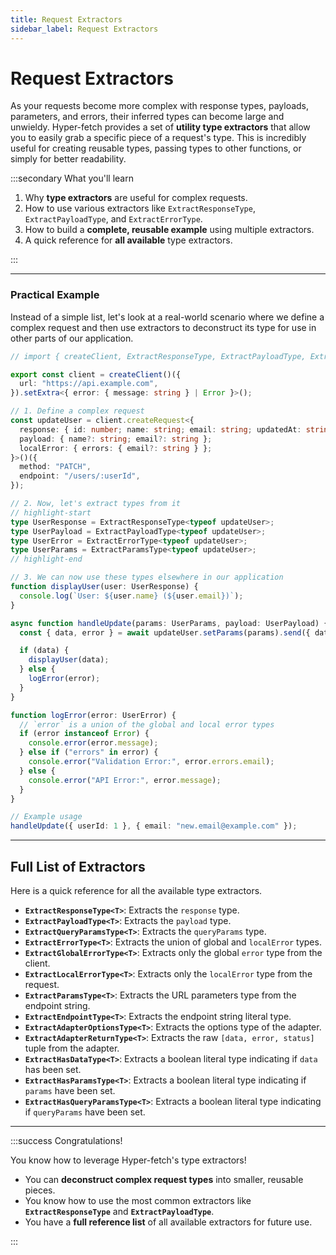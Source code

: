 ```yaml
---
title: Request Extractors
sidebar_label: Request Extractors
---
```


# Request Extractors

As your requests become more complex with response types, payloads, parameters, and errors, their inferred types can
become large and unwieldy. Hyper-fetch provides a set of **utility type extractors** that allow you to easily grab a
specific piece of a request's type. This is incredibly useful for creating reusable types, passing types to other
functions, or simply for better readability.

:::secondary What you'll learn

1.  Why **type extractors** are useful for complex requests.
2.  How to use various extractors like `ExtractResponseType`, `ExtractPayloadType`, and `ExtractErrorType`.
3.  How to build a **complete, reusable example** using multiple extractors.
4.  A quick reference for **all available** type extractors.

:::

---

### Practical Example

Instead of a simple list, let's look at a real-world scenario where we define a complex request and then use extractors
to deconstruct its type for use in other parts of our application.

```ts
// import { createClient, ExtractResponseType, ExtractPayloadType, ExtractErrorType, ExtractParamsType } from '@hyper-fetch/core';

export const client = createClient()({
  url: "https://api.example.com",
}).setExtra<{ error: { message: string } | Error }>();

// 1. Define a complex request
const updateUser = client.createRequest<{
  response: { id: number; name: string; email: string; updatedAt: string };
  payload: { name?: string; email?: string };
  localError: { errors: { email?: string } };
}>()({
  method: "PATCH",
  endpoint: "/users/:userId",
});

// 2. Now, let's extract types from it
// highlight-start
type UserResponse = ExtractResponseType<typeof updateUser>;
type UserPayload = ExtractPayloadType<typeof updateUser>;
type UserError = ExtractErrorType<typeof updateUser>;
type UserParams = ExtractParamsType<typeof updateUser>;
// highlight-end

// 3. We can now use these types elsewhere in our application
function displayUser(user: UserResponse) {
  console.log(`User: ${user.name} (${user.email})`);
}

async function handleUpdate(params: UserParams, payload: UserPayload) {
  const { data, error } = await updateUser.setParams(params).send({ data: payload });

  if (data) {
    displayUser(data);
  } else {
    logError(error);
  }
}

function logError(error: UserError) {
  // `error` is a union of the global and local error types
  if (error instanceof Error) {
    console.error(error.message);
  } else if ("errors" in error) {
    console.error("Validation Error:", error.errors.email);
  } else {
    console.error("API Error:", error.message);
  }
}

// Example usage
handleUpdate({ userId: 1 }, { email: "new.email@example.com" });
```

---

## Full List of Extractors

Here is a quick reference for all the available type extractors.

- **`ExtractResponseType<T>`**: Extracts the `response` type.
- **`ExtractPayloadType<T>`**: Extracts the `payload` type.
- **`ExtractQueryParamsType<T>`**: Extracts the `queryParams` type.
- **`ExtractErrorType<T>`**: Extracts the union of global and `localError` types.
- **`ExtractGlobalErrorType<T>`**: Extracts only the global `error` type from the client.
- **`ExtractLocalErrorType<T>`**: Extracts only the `localError` type from the request.
- **`ExtractParamsType<T>`**: Extracts the URL parameters type from the endpoint string.
- **`ExtractEndpointType<T>`**: Extracts the endpoint string literal type.
- **`ExtractAdapterOptionsType<T>`**: Extracts the options type of the adapter.
- **`ExtractAdapterReturnType<T>`**: Extracts the raw `[data, error, status]` tuple from the adapter.
- **`ExtractHasDataType<T>`**: Extracts a boolean literal type indicating if `data` has been set.
- **`ExtractHasParamsType<T>`**: Extracts a boolean literal type indicating if `params` have been set.
- **`ExtractHasQueryParamsType<T>`**: Extracts a boolean literal type indicating if `queryParams` have been set.

---

:::success Congratulations!

You know how to leverage Hyper-fetch's type extractors!

- You can **deconstruct complex request types** into smaller, reusable pieces.
- You know how to use the most common extractors like **`ExtractResponseType`** and **`ExtractPayloadType`**.
- You have a **full reference list** of all available extractors for future use.

:::
